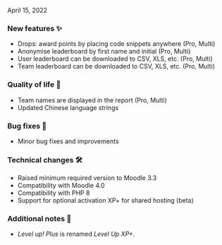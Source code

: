 
<ReleaseDate>April 15, 2022</ReleaseDate>

<h3>New features ✨</h3>

- Drops: award points by placing code snippets anywhere (Pro, Multi)
- Anonymise leaderboard by first name and initial (Pro, Multi)
- User leaderboard can be downloaded to CSV, XLS, etc. (Pro, Multi)
- Team leaderboard can be downloaded to CSV, XLS, etc. (Pro, Multi)

<h3>Quality of life 💪</h3>

- Team names are displayed in the report (Pro, Multi)
- Updated Chinese language strings

<h3>Bug fixes 🐛</h3>

- Minor bug fixes and improvements

<h3>Technical changes 🛠</h3>

- Raised minimum required version to Moodle 3.3
- Compatibility with Moodle 4.0
- Compatibility with PHP 8
- Support for optional activation XP+ for shared hosting (beta)

<h3>Additional notes 👀</h3>

- _Level up! Plus_ is renamed _Level Up XP+_.
